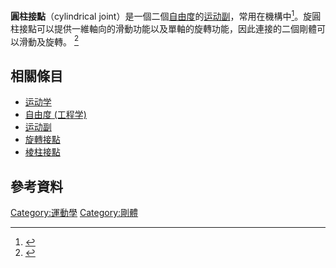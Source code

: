 <!--[[File:Cylindrical_joint.svg|200px]]--->
'''圓柱接點'''（cylindrical joint）是一個二個[[自由度_(工程学)|自由度]]的[[运动副|运动副]]，常用在機構中<ref name="norton">{{cite book|last=Norton|first=Robert L.|title=Design of Machinery|publisher=McGraw Hill Higher Education|location=Boston, MA|year=2008|edition=4th|pages=33|chapter=2|isbn=978-0-07-312158-1|language=}}</ref>。旋圓柱接點可以提供一維軸向的滑動功能以及單軸的旋轉功能，因此連接的二個剛體可以滑動及旋轉。<!--his can be pictured by an unsecured axle mounted on a chassis, as it may freely rotate and translate.--><ref name="Shabana">{{cite book|last=Shabana|first=Ahmed A.|title=Computational Dynamics|url=https://archive.org/details/computationaldyn00shab_783|publisher=John Wiley and Sons|year=2001|edition=2nd|pages=[https://archive.org/details/computationaldyn00shab_783/page/434 434]|isbn=978-0-471-05326-2}}</ref>

==相關條目==
* [[运动学|运动学]]
* [[自由度_(工程学)|自由度 (工程学)]]
* [[运动副|运动副]]
* [[旋轉接點|旋轉接點]]
* [[棱柱接點|棱柱接點]]

== 參考資料 ==
{{reflist}}

<!--{{Kinematic pair}}-->

[[Category:運動學|Category:運動學]]
[[Category:剛體|Category:剛體]]

{{力學小作品}}